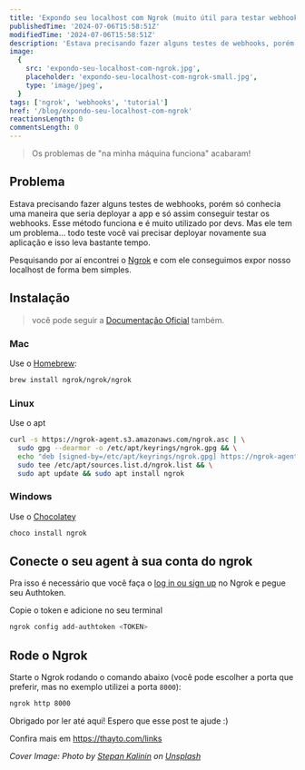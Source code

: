 ```yaml
---
title: 'Expondo seu localhost com Ngrok (muito útil para testar webhooks)'
publishedTime: '2024-07-06T15:58:51Z'
modifiedTime: '2024-07-06T15:58:51Z'
description: 'Estava precisando fazer alguns testes de webhooks, porém só conhecia uma maneira que seria deployar a app e só assim conseguir testar os webhooks. Esse método funciona e é muito utilizado por devs. Mas ele tem um problema... todo teste você vai precisar deployar novamente sua aplicação e isso leva bastante tempo.'
image:
  {
    src: 'expondo-seu-localhost-com-ngrok.jpg',
    placeholder: 'expondo-seu-localhost-com-ngrok-small.jpg',
    type: 'image/jpeg',
  }
tags: ['ngrok', 'webhooks', 'tutorial']
href: '/blog/expondo-seu-localhost-com-ngrok'
reactionsLength: 0
commentsLength: 0
---
```


> Os problemas de "na minha máquina funciona" acabaram!

## Problema

Estava precisando fazer alguns testes de webhooks, porém só conhecia uma maneira que seria deployar a app e só assim conseguir testar os webhooks. Esse método funciona e é muito utilizado por devs. Mas ele tem um problema... todo teste você vai precisar deployar novamente sua aplicação e isso leva bastante tempo.

Pesquisando por aí encontrei o [Ngrok](https://ngrok.com/) e com ele conseguimos expor nosso localhost de forma bem simples.

## Instalação

> você pode seguir a [Documentação Oficial](https://ngrok.com/docs/guides/getting-started/#step-2-install-the-ngrok-agent) também.

### Mac

Use o [Homebrew](https://brew.sh/):

```bash
brew install ngrok/ngrok/ngrok
```

### Linux

Use o apt

```bash
curl -s https://ngrok-agent.s3.amazonaws.com/ngrok.asc | \
  sudo gpg --dearmor -o /etc/apt/keyrings/ngrok.gpg && \
  echo "deb [signed-by=/etc/apt/keyrings/ngrok.gpg] https://ngrok-agent.s3.amazonaws.com buster main" | \
  sudo tee /etc/apt/sources.list.d/ngrok.list && \
  sudo apt update && sudo apt install ngrok
```

### Windows

Use o [Chocolatey](https://chocolatey.org/install)

```bash
choco install ngrok
```

## Conecte o seu agent à sua conta do ngrok

Pra isso é necessário que você faça o [log in ou sign up](https://dashboard.ngrok.com/) no Ngrok e pegue seu Authtoken.

Copie o token e adicione no seu terminal

```bash
ngrok config add-authtoken <TOKEN>
```

## Rode o Ngrok

Starte o Ngrok rodando o comando abaixo (você pode escolher a porta que preferir, mas no exemplo utilizei a porta `8000`):

```bash
ngrok http 8000
```

Obrigado por ler até aqui! Espero que esse post te ajude :)

Confira mais em https://thayto.com/links

_Cover Image: Photo by <a href="https://unsplash.com/@incrprl?utm_content=creditCopyText&utm_medium=referral&utm_source=unsplash">Stepan Kalinin</a> on <a href="https://unsplash.com/photos/a-woman-standing-on-a-platform-waiting-for-a-train-JzjLO92in88?utm_content=creditCopyText&utm_medium=referral&utm_source=unsplash">Unsplash</a>_
